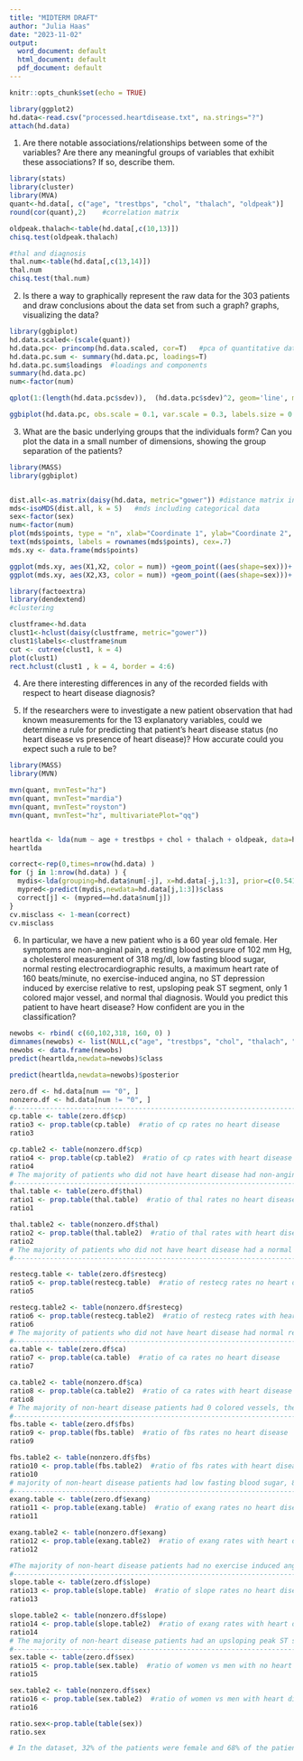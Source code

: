 ---
title: "MIDTERM DRAFT"
author: "Julia Haas"
date: "2023-11-02"
output:
  word_document: default
  html_document: default
  pdf_document: default
---

```{r setup, include=FALSE}
knitr::opts_chunk$set(echo = TRUE)
```

```{r, echo=FALSE, warning=FALSE}
library(ggplot2)
hd.data<-read.csv("processed.heartdisease.txt", na.strings="?")
attach(hd.data)
```

1. Are there notable associations/relationships between some of the variables? Are there any meaningful groups of variables that exhibit these associations? If so, describe them.

 
```{r, echo=FALSE, warning=FALSE}
library(stats)
library(cluster)
library(MVA)
quant<-hd.data[, c("age", "trestbps", "chol", "thalach", "oldpeak")]
round(cor(quant),2)    #correlation matrix

oldpeak.thalach<-table(hd.data[,c(10,13)])
chisq.test(oldpeak.thalach)

#thal and diagnosis
thal.num<-table(hd.data[,c(13,14)])
thal.num
chisq.test(thal.num)
```

2. Is there a way to graphically represent the raw data for the 303 patients and draw conclusions about the data set from such a graph?
graphs, visualizing the data? 


```{r, echo=FALSE, warning=FALSE}
library(ggbiplot)
hd.data.scaled<-(scale(quant))
hd.data.pc<- princomp(hd.data.scaled, cor=T)   #pca of quantitative data
hd.data.pc.sum <- summary(hd.data.pc, loadings=T)
hd.data.pc.sum$loadings  #loadings and components
summary(hd.data.pc)
num<-factor(num)

qplot(1:(length(hd.data.pc$sdev)),  (hd.data.pc$sdev)^2, geom='line', main="Scree Plot", xlab="Number of Components", ylab="Eigenvalue Size", xlim=c(1,5)) #scree plot

ggbiplot(hd.data.pc, obs.scale = 0.1, var.scale = 0.3, labels.size = 0.1, varname.size = 3, var.axes = TRUE, groups = num, ellipse=FALSE) + scale_color_brewer()+theme(panel.background = element_rect(fill="grey80"))
```

3. What are the basic underlying groups that the individuals form? Can you plot the data in a small number of dimensions, showing the group separation of the patients?


```{r, echo=FALSE, warning=FALSE}
library(MASS)
library(ggbiplot)


dist.all<-as.matrix(daisy(hd.data, metric="gower")) #distance matrix including categorical data
mds<-isoMDS(dist.all, k = 5)   #mds including categorical data
sex<-factor(sex)
num<-factor(num)
plot(mds$points, type = "n", xlab="Coordinate 1", ylab="Coordinate 2", main="Non-metric  MDS")
text(mds$points, labels = rownames(mds$points), cex=.7)
mds.xy <- data.frame(mds$points)

ggplot(mds.xy, aes(X1,X2, color = num)) +geom_point((aes(shape=sex)))+  scale_size(range = c(1.5, 2))
ggplot(mds.xy, aes(X2,X3, color = num)) +geom_point((aes(shape=sex)))+  scale_size(range = c(1.5, 2))
```

```{r, fig.width=10, warning=FALSE}
library(factoextra)
library(dendextend)
#clustering

clustframe<-hd.data
clust1<-hclust(daisy(clustframe, metric="gower"))
clust1$labels<-clustframe$num
cut <- cutree(clust1, k = 4)
plot(clust1)
rect.hclust(clust1 , k = 4, border = 4:6)

```

4. Are there interesting differences in any of the recorded fields with respect to heart disease diagnosis? 



5. If the researchers were to investigate a new patient observation that had known measurements for the 13 explanatory variables, could we determine a rule for predicting that patient's heart disease status (no heart disease vs presence of heart disease)? How accurate could you expect such a rule to be?

```{r, echo=FALSE, warning=FALSE}
library(MASS)
library(MVN) 

mvn(quant, mvnTest="hz")
mvn(quant, mvnTest="mardia")
mvn(quant, mvnTest="royston")
mvn(quant, mvnTest="hz", multivariatePlot="qq")


heartlda <- lda(num ~ age + trestbps + chol + thalach + oldpeak, data=hd.data)
heartlda

correct<-rep(0,times=nrow(hd.data) )
for (j in 1:nrow(hd.data) ) {
  mydis<-lda(grouping=hd.data$num[-j], x=hd.data[-j,1:3], prior=c(0.54125413, 0.18151815, 0.11881188, 0.11551155, 0.04290429))
  mypred<-predict(mydis,newdata=hd.data[j,1:3])$class
  correct[j] <- (mypred==hd.data$num[j])
}
cv.misclass <- 1-mean(correct)
cv.misclass

```

6. In particular, we have a new patient who is a 60 year old female. Her symptoms are non-anginal pain, a resting blood pressure of 102 mm Hg, a cholesterol measurement of 318 mg/dl, low fasting blood sugar, normal resting electrocardiographic results, a maximum heart rate of 160 beats/minute, no exercise-induced angina, no ST depression induced by exercise relative to rest, upsloping peak ST segment, only 1 colored major vessel, and normal thal diagnosis. Would you predict this patient to have heart disease? How confident are you in the classification?


```{r, echo=FALSE}
newobs <- rbind( c(60,102,318, 160, 0) )
dimnames(newobs) <- list(NULL,c("age", "trestbps", "chol", "thalach", "oldpeak"))
newobs <- data.frame(newobs)
predict(heartlda,newdata=newobs)$class

predict(heartlda,newdata=newobs)$posterior

zero.df <- hd.data[num == "0", ] 
nonzero.df <- hd.data[num != "0", ] 
#------------------------------------------------------------------------
cp.table <- table(zero.df$cp) 
ratio3 <- prop.table(cp.table)  #ratio of cp rates no heart disease
ratio3    

cp.table2 <- table(nonzero.df$cp)  
ratio4 <- prop.table(cp.table2)  #ratio of cp rates with heart disease
ratio4
# The majority of patients who did not have heart disease had non-anginal pain, 41.46%, unlike the majority of patients who had some form of heart disease, most showed asymptomatic. 
#------------------------------------------------------------------------
thal.table <- table(zero.df$thal) 
ratio1 <- prop.table(thal.table)  #ratio of thal rates no heart disease
ratio1    

thal.table2 <- table(nonzero.df$thal)  
ratio2 <- prop.table(thal.table2)  #ratio of thal rates with heart disease
ratio2
# The majority of patients who did not have heart disease had a normal thal diagnosis, 79.14%. The majority of patients who had heart disease had a reversible defect diagnosis.
#------------------------------------------------------------------------

restecg.table <- table(zero.df$restecg) 
ratio5 <- prop.table(restecg.table)  #ratio of restecg rates no heart disease
ratio5    

restecg.table2 <- table(nonzero.df$restecg)  
ratio6 <- prop.table(restecg.table2)  #ratio of restecg rates with heart disease
ratio6
# The majority of patients who did not have heart disease had normal resting electroencephalographic results, 57.927%. The majority of heard disease patients had results showing probable or definite left ventricular hypertrophy by Estes' criteria.
#------------------------------------------------------------------------
ca.table <- table(zero.df$ca) 
ratio7 <- prop.table(ca.table)  #ratio of ca rates no heart disease
ratio7    

ca.table2 <- table(nonzero.df$ca)  
ratio8 <- prop.table(ca.table2)  #ratio of ca rates with heart disease
ratio8
# The majority of non-heart disease patients had 0 colored vessels, the majority of heart disease patients also had 0 colored vessels, 33.33% with 1 colored vessel a close second at 31.88%. This could be meaningful. 
#------------------------------------------------------------------------
fbs.table <- table(zero.df$fbs) 
ratio9 <- prop.table(fbs.table)  #ratio of fbs rates no heart disease
ratio9    

fbs.table2 <- table(nonzero.df$fbs)  
ratio10 <- prop.table(fbs.table2)  #ratio of fbs rates with heart disease
ratio10
# majority of non-heart disease patients had low fasting blood sugar, 85.98%. That being said, the majority of heart disease patients also had low fasting blood sugar,84.17%. 
#------------------------------------------------------------------------
exang.table <- table(zero.df$exang) 
ratio11 <- prop.table(exang.table)  #ratio of exang rates no heart disease
ratio11   

exang.table2 <- table(nonzero.df$exang)  
ratio12 <- prop.table(exang.table2)  #ratio of exang rates with heart disease
ratio12

#The majority of non-heart disease patients had no exercise induced angina, 85.98% while the majority of heart disease patients had exercise induced angina, 54.67%. 
#------------------------------------------------------------------------
slope.table <- table(zero.df$slope) 
ratio13 <- prop.table(slope.table)  #ratio of slope rates no heart disease
ratio13   

slope.table2 <- table(nonzero.df$slope)  
ratio14 <- prop.table(slope.table2)  #ratio of exang rates with heart disease
ratio14
# The majority of non-heart disease patients had an upsloping peak ST segment, 64.34% unlike the majority of heart disease patients who had a majority of flat peak ST segment, 64.47%. 
#------------------------------------------------------------------------
sex.table <- table(zero.df$sex) 
ratio15 <- prop.table(sex.table)  #ratio of women vs men with no heart disease
ratio15    

sex.table2 <- table(nonzero.df$sex)  
ratio16 <- prop.table(sex.table2)  #ratio of women vs men with heart disease
ratio16

ratio.sex<-prop.table(table(sex))
ratio.sex

# In the dataset, 32% of the patients were female and 68% of the patients were male. Of those patients, 82% of patients diagnosed with heart disease were male and 18% were female. 
```
